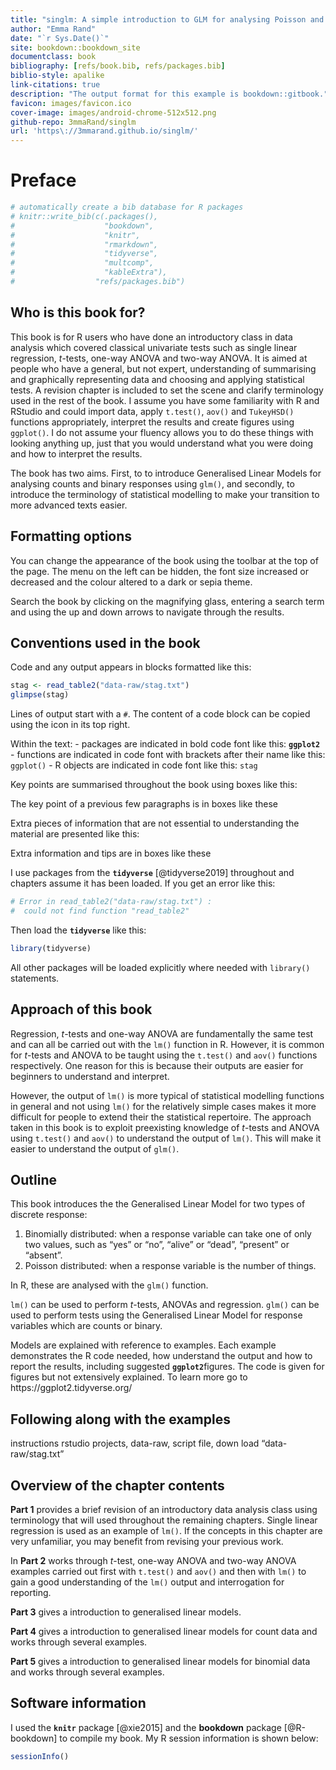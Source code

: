 ```yaml
--- 
title: "singlm: A simple introduction to GLM for analysing Poisson and Binomial responses in R"
author: "Emma Rand"
date: "`r Sys.Date()`"
site: bookdown::bookdown_site
documentclass: book
bibliography: [refs/book.bib, refs/packages.bib]
biblio-style: apalike
link-citations: true
description: "The output format for this example is bookdown::gitbook."
favicon: images/favicon.ico
cover-image: images/android-chrome-512x512.png
github-repo: 3mmaRand/singlm
url: 'https\://3mmarand.github.io/singlm/'
---
```


# Preface {-#preface}

```r
# automatically create a bib database for R packages
# knitr::write_bib(c(.packages(),
#                    "bookdown",
#                    "knitr",
#                    "rmarkdown",
#                    "tidyverse",
#                    "multcomp",
#                    "kableExtra"),
#                  "refs/packages.bib")
```


## Who is this book for?

This book is for R users who have done an introductory class in data analysis which covered classical univariate tests such as single linear regression, *t*-tests, one-way ANOVA and two-way ANOVA. It is aimed at people who have a general, but not expert, understanding of summarising and graphically representing data and choosing and applying statistical tests. A revision chapter is included to set the scene and clarify terminology used in the rest of the book.
I assume you have some familiarity with R and RStudio and could import data, apply `t.test()`, `aov()` and `TukeyHSD()` functions appropriately, interpret the results and create figures using `ggplot()`. I do not assume your fluency allows you to do these things with looking anything up, just that you would understand what you were doing and how to interpret the results.

The book has two aims. First, to to introduce Generalised Linear Models for analysing counts and binary responses using `glm()`, and secondly, to introduce the terminology of statistical modelling to make your transition to more advanced texts easier.


## Formatting options 

You can change the appearance of the book using the toolbar at the top of the page. The menu on the left can be hidden, the font size increased or decreased and the colour altered to a dark or sepia theme.

Search the book by clicking on the magnifying glass, entering a search term and using the up and down arrows to navigate through the results.

## Conventions used in the book
Code and any output appears in blocks formatted like this:

```r
stag <- read_table2("data-raw/stag.txt")
glimpse(stag)
```

Lines of output start with a `#`. The content of a code block can be copied using the icon in its top right.

Within the text:
- packages are indicated in bold code font like this: **`ggplot2`**
- functions are indicated in code font with brackets after their name like this: `ggplot()`
- R objects are indicated in code font like this: `stag`

Key points are summarised throughout the book using boxes like this:

:::key
The key point of a previous few paragraphs is in boxes like these
:::

Extra pieces of information that are not essential to understanding the material are presented like this:

:::fyi
Extra information and tips are in boxes like these
:::


I use packages from the **`tidyverse`** [@tidyverse2019] throughout and chapters assume it has been loaded. If you get an error like this: 

```r
# Error in read_table2("data-raw/stag.txt") : 
#  could not find function "read_table2"
```

Then load the **`tidyverse`** like this:

```r
library(tidyverse)
```


All other packages will be loaded explicitly where needed with `library()` statements. 


## Approach of this book

Regression, *t*-tests and one-way ANOVA are fundamentally the same test and can all be carried out with the `lm()` function in R. However, it is common for *t*-tests and ANOVA to be taught using the `t.test()` and `aov()` functions respectively. One reason for this is because their outputs are easier for beginners to understand and interpret. 

However, the output of `lm()` is more typical of statistical modelling functions in general and not using `lm()` for the relatively simple cases makes it more difficult for people to extend their the statistical repertoire. The approach taken in this book is to exploit preexisting knowledge of *t*-tests and ANOVA using `t.test()` and `aov()` to understand the output of `lm()`. This will make it easier to understand the output of `glm()`. 

## Outline
This book introduces the the Generalised Linear Model for two types of discrete response:

1. Binomially distributed: when a response variable can take one of only two values, such as "yes" or "no", "alive" or "dead", "present" or "absent".  
2. Poisson distributed: when a response variable is the number of things.

In R, these are analysed with the `glm()` function.

:::key
`lm()` can be used to perform *t*-tests, ANOVAs and regression. `glm()` can be used to perform tests using the Generalised Linear Model for response variables which are counts or binary.
:::

Models are explained with reference to examples. Each example demonstrates the R code needed, how understand the output and how to report the results, including suggested **`ggplot2`**figures. 
The code is given for figures but not extensively explained. To learn more go to  https://ggplot2.tidyverse.org/

## Following along with the examples
instructions rstudio projects, data-raw, script file, down load "data-raw/stag.txt"

##  Overview of the chapter contents

**Part 1** provides a brief revision of an introductory data analysis class using terminology that will used throughout the remaining chapters. Single linear regression is used as an example of `lm()`. If the concepts in this chapter are very unfamiliar, you may benefit from revising your previous work. 

In **Part 2**  works through *t*-test, one-way ANOVA and two-way ANOVA examples carried out first with `t.test()` and `aov()` and then with `lm()` to gain a good understanding of the `lm()` output and interrogation for reporting.


**Part 3** gives a introduction to generalised linear models.

**Part 4** gives a introduction to generalised linear models for count data and works through several examples.

**Part 5** gives a introduction to generalised linear models for binomial data and works through several examples.

## Software information

I used the **`knitr`** package [@xie2015] and the **bookdown** package [@R-bookdown] to compile my book. My R session information is shown below:

```r
sessionInfo()
```


